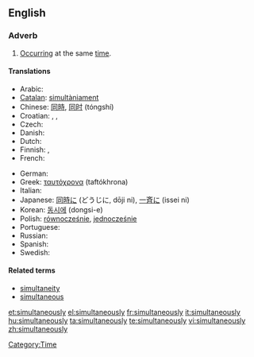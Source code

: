 ==English==

===Adverb===
{{en-adv|-}}

# [[occur|Occurring]] at the same [[time]].

====Translations====
{{trans-top|occurring at the same time}}
* Arabic: {{Arab|[[معا|معًا]]}} {{IPAchar|(máʕan)}}
* [[Catalan]]: [[simultàniament]]
* Chinese: [[同時]], [[同时]] (tóngshí)
* Croatian: {{t-|hr|simultano|alt=sȉmultāno}}, {{t-|hr|istovremeno|alt=istòvremeno}}, {{t-|hr|istodobno|alt=istòdobno}}
* Czech: {{t+|cs|zároveň}}
* Danish: {{t-|da|samtidigt}}
* Dutch: {{t+|nl|tegelijkertijd}}
* Finnish: {{t-|fi|yhtä aikaa}}, {{t-|fi|samanaikaisesti}}
* French: {{t+|fr|simultanément}}
{{trans-mid}}
* German: {{t+|de|gleichzeitig}}
* Greek: [[ταυτόχρονα]] (taftókhrona)
* Italian: {{t+|it|simultaneamente}}
* Japanese: [[同時に]] (どうじに, dōji ni), [[一斉に]] (issei ni)
* Korean: [[동시에]] (dongsi-e)
* Polish: [[równocześnie]], [[jednocześnie]]
* Portuguese: {{t+|pt|simultaneamente}}
* Russian: {{t+|ru|одновременно|tr=odnovrémmeno|sc=Cyrl}}
* Spanish: {{t-|es|simultáneamente}}
* Swedish: {{t+|sv|samtidigt}}
{{trans-bottom}}

====Related terms====
* [[simultaneity]] {{pos n}}
* [[simultaneous]] {{pos_a}}

[[Category:Time]]

[[et:simultaneously]]
[[el:simultaneously]]
[[fr:simultaneously]]
[[it:simultaneously]]
[[hu:simultaneously]]
[[ta:simultaneously]]
[[te:simultaneously]]
[[vi:simultaneously]]
[[zh:simultaneously]]